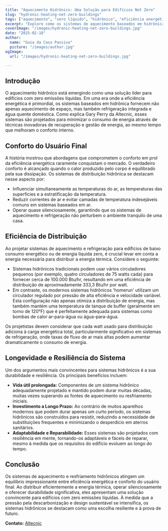 ```yaml
---
title: "Aquecimento Hidrônico: Uma Solução para Edifícios Net Zero"
slug: "hydronic-heating-net-zero-buildings"
tags: ["aquecimento", "zero líquido", "hidrônico", "eficiência energética"]
excerpt: "Explore como os sistemas de aquecimento baseados em hidrônica fornecem soluções eficientes para edifícios com zero emissões líquidas, mantendo níveis superiores de conforto."
coverImage: "/images/hydronic-heating-net-zero-buildings.jpg"
date: "2025-02-18"
author:
  name: "Guia da Casa Passiva"
  picture: "/images/author.jpg"
ogImage:
  url: "/images/hydronic-heating-net-zero-buildings.jpg"

---
```

## Introdução

O aquecimento hidrônico está emergindo como uma solução líder para edifícios com zero emissões líquidas. Em uma era onde a eficiência energética é primordial, os sistemas baseados em hidrônica fornecem não apenas aquecimento de espaço, mas também refrigeração integrada e água quente doméstica. Como explica Gary Perry da Altecnic, esses sistemas são projetados para minimizar o consumo de energia através de técnicas inovadoras de recuperação e gestão de energia, ao mesmo tempo que melhoram o conforto interno.

## Conforto do Usuário Final

A história mostrou que abordagens que comprometem o conforto em prol da eficiência energética raramente conquistam o mercado. O verdadeiro conforto é alcançado quando o calor produzido pelo corpo é equilibrado pela sua dissipação. Os sistemas de distribuição hidrônica se destacam nesse aspecto por:

- Influenciar simultaneamente as temperaturas do ar, as temperaturas das superfícies e a estratificação da temperatura.
- Reduzir correntes de ar e evitar camadas de temperatura indesejáveis comuns em sistemas baseados em ar.
- Operar quase silenciosamente, garantindo que os sistemas de aquecimento e refrigeração não perturbem o ambiente tranquilo de uma casa.
## Eficiência de Distribuição

Ao projetar sistemas de aquecimento e refrigeração para edifícios de baixo consumo energético ou de energia líquida zero, é crucial levar em conta a energia necessária para distribuir a energia térmica. Considere o seguinte:

- Sistemas hidrônicos tradicionais podem usar vários circuladores pequenos (por exemplo, quatro circuladores de 75 watts cada) para fornecer cerca de 100.000 Btu/hr, resultando em uma eficiência de distribuição de aproximadamente 333,3 Btu/hr por watt.
- Em contraste, os modernos sistemas hidrônicos 'homerun' utilizam um circulador regulado por pressão de alta eficiência e velocidade variável. Esta configuração não apenas otimiza a distribuição de energia, mas também mantém uma temperatura de tanque de buffer (geralmente em torno de 120°F) que é perfeitamente adequada para sistemas como bombas de calor ar-para-água ou água-para-água.

Os projetistas devem considerar que cada watt usado para distribuição adiciona à carga energética total, particularmente significativo em sistemas de refrigeração, onde taxas de fluxo de ar mais altas podem aumentar dramaticamente o consumo de energia.
## Longevidade e Resiliência do Sistema

Um dos argumentos mais convincentes para sistemas hidrônicos é a sua durabilidade e resiliência. Os principais benefícios incluem:

- **Vida útil prolongada:** Componentes de um sistema hidrônico adequadamente projetado e mantido podem durar muitas décadas, muitas vezes superando as fontes de aquecimento ou resfriamento iniciais.
- **Investimento a Longo Prazo:** Ao contrário de muitos aparelhos modernos que podem durar apenas um curto período, os sistemas hidrônicos são construídos para resistir, reduzindo a necessidade de substituições frequentes e minimizando o desperdício em aterros sanitários.
- **Adaptabilidade e Reparabilidade:** Esses sistemas são projetados com resiliência em mente, tornando-os adaptáveis e fáceis de reparar, mesmo à medida que os requisitos do edifício evoluem ao longo do tempo.

## Conclusão

Os sistemas de aquecimento e resfriamento hidrônicos atingem um equilíbrio impressionante entre eficiência energética e conforto do usuário final. Ao distribuir eficientemente a energia térmica, operar silenciosamente e oferecer durabilidade significativa, eles apresentam uma solução convincente para edifícios com zero emissões líquidas. À medida que a pressão pela descarbonização e design sustentável se intensifica, os sistemas hidrônicos se destacam como uma escolha resiliente e à prova de futuro.

**Contato:** [Altecnic](https://www.altecnic.co.uk)
